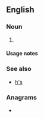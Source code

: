 {{also|hs|Hs|HS|hS|h's|ḥs}}
==English==

===Noun===
{{head|en|noun plural form}}

# {{plural of|H|lang=en}}

====Usage notes====
{{U:en:plurals of letters}}

===See also===
* [[h's]]

===Anagrams===
* {{anagrams|en|S&H|SH|sh}}